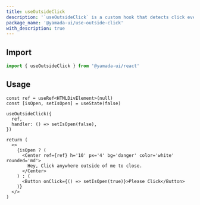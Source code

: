 ```yaml
---
title: useOutsideClick
description: '`useOutsideClick` is a custom hook that detects click events outside of an element.'
package_name: '@yamada-ui/use-outside-click'
with_description: true
---
```


## Import

```ts
import { useOutsideClick } from '@yamada-ui/react'
```

## Usage

```tsx functional=true
const ref = useRef<HTMLDivElement>(null)
const [isOpen, setIsOpen] = useState(false)

useOutsideClick({
  ref,
  handler: () => setIsOpen(false),
})

return (
  <>
    {isOpen ? (
      <Center ref={ref} h='10' px='4' bg='danger' color='white' rounded='md'>
        Hey, Click anywhere outside of me to close.
      </Center>
    ) : (
      <Button onClick={() => setIsOpen(true)}>Please Click</Button>
    )}
  </>
)
```
